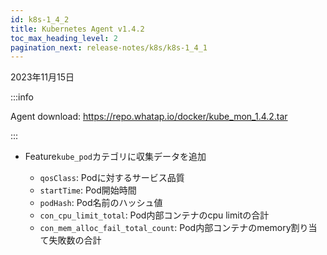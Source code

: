 ```yaml
---
id: k8s-1_4_2
title: Kubernetes Agent v1.4.2
toc_max_heading_level: 2
pagination_next: release-notes/k8s/k8s-1_4_1
---
```


2023年11月15日

:::info

Agent download: https://repo.whatap.io/docker/kube_mon_1.4.2.tar

:::

-   <Status>Feature</Status><code>kube_pod</code>カテゴリに収集データを追加

    -   <code>qosClass</code>: Podに対するサービス品質
    -   <code>startTime</code>: Pod開始時間
    -   <code>podHash</code>: Pod名前のハッシュ値
    -   <code>con_cpu_limit_total</code>: Pod内部コンテナのcpu limitの合計
    -   <code>con_mem_alloc_fail_total_count</code>: Pod内部コンテナのmemory割り当て失敗数の合計
